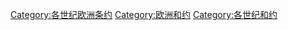 [[Category:各世纪欧洲条约|Category:各世纪欧洲条约]]
[[Category:欧洲和约|Category:欧洲和约]]
[[Category:各世纪和约|Category:各世纪和约]]